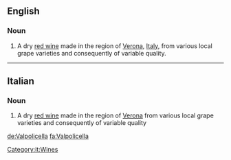 ==English==

===Noun===
{{en-noun}}

# A dry [[red wine]] made in the region of [[Verona]], [[Italy]], from various local grape varieties and consequently of variable quality.

----

==Italian==

===Noun===
{{wikipedia|lang=it}}
{{head|it|noun|g=m|invariable}}

# A dry [[red wine]] made in the region of [[Verona]] from various local grape varieties and consequently of variable quality

[[Category:it:Wines]]
[[de:Valpolicella]]
[[fa:Valpolicella]]